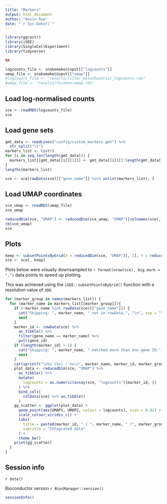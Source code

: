 ```yaml
---
title: "Markers"
output: html_document
author: "Kevin Rue"
date: "`r Sys.Date()`"
---
```


```r
library(ggrastr)
library(iSEE)
library(SingleCellExperiment)
library(tidyverse)
```

```r
NA
```

```r
logcounts_file <- snakemake@input[["logcounts"]]
umap_file <- snakemake@input[["umap"]]
#logcounts_file <- "results/filter_mitochondria/_logcounts.rds"
#umap_file <- "results/fastmnn/umap.rds"
```

## Load log-normalised counts

```r
sce <- readRDS(logcounts_file)
sce
```

## Load gene sets

```r
gmt_data <- readLines("config/custom_markers.gmt") %>%
  str_split("\t")
markers_list <- list()
for (i in seq_len(length(gmt_data))) {
  markers_list[[gmt_data[[i]][1]]] <- gmt_data[[i]][3:length(gmt_data[[i]])]
}
lengths(markers_list)
```

```r
sce <- sce[rowData(sce)[["gene_name"]] %in% unlist(markers_list), ]
```

## Load UMAP coordinates

```r
sce_umap <- readRDS(umap_file)
sce_umap
```

```r
reducedDim(sce, "UMAP") <- reducedDim(sce_umap, "UMAP")[colnames(sce), ]
rm(sce_umap)
sce
```

## Plots

```r
keep <- subsetPointsByGrid(X = reducedDim(sce, "UMAP")[, 1], Y = reducedDim(sce, "UMAP")[, 2], resolution = 300)
sce <- sce[, keep]
```

Plots below were visually downsampled to `r format(nrow(sce), big.mark = ",")` data points to speed up plotting.

This was achieved using the `iSEE::subsetPointsByGrid()` function with a resolution value of `300`.

```r
for (marker_group in names(markers_list)) {
  for (marker_name in markers_list[[marker_group]]){
    if (!marker_name %in% rowData(sce)[["gene_name"]]) {
      cat("Skipping: ", marker_name, " not in rowData.", "\n", sep = "")
      next
    }
    marker_id <- rowData(sce) %>%
      as_tibble() %>%
      filter(gene_name == marker_name) %>%
      pull(gene_id)
    if (length(marker_id) > 1) {
      cat("Skipping: ", marker_name, " matched more than one gene ID.", "\n", sep = "")
      next
    }
    cat(sprintf("\n%s (%s) - %s\n", marker_name, marker_id, marker_group))
    plot_data <- reducedDim(sce, "UMAP") %>%
      as_tibble() %>%
      mutate(
        logcounts = as.numeric(assay(sce, "logcounts")[marker_id, ])
      ) %>%
      bind_cols(
        colData(sce) %>% as_tibble()
      )
    gg_scatter <- ggplot(plot_data) +
      geom_point(aes(UMAP1, UMAP2, colour = logcounts), size = 0.01) +
      scale_colour_viridis_c() +
      labs(
        title = paste0(marker_id, " | ", marker_name, " (", marker_group, ")"),
        subtitle = "Integrated data"
      ) +
      theme_bw()
    print(gg_scatter)
  }
}
```

## Session info

`r date()`

Bioconductor version `r BiocManager::version()`

```r
sessionInfo()
```
